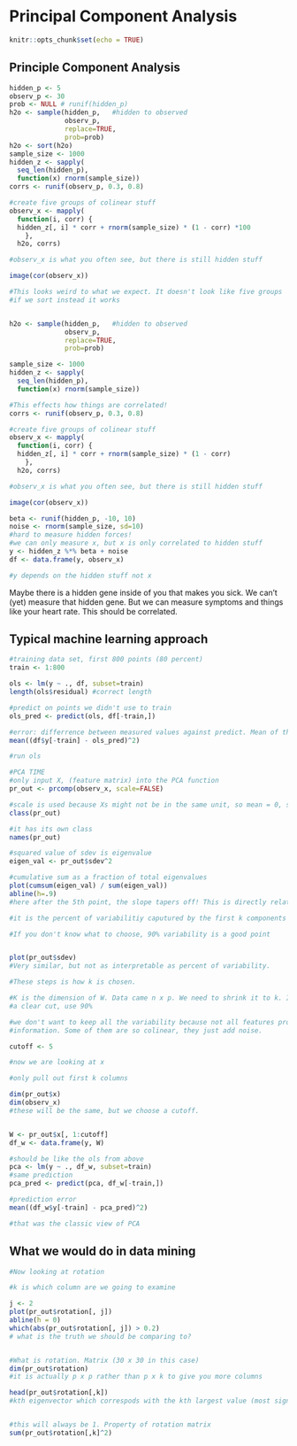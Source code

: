 
# Principal Component Analysis

```r
knitr::opts_chunk$set(echo = TRUE)
```

## Principle Component Analysis

```r

hidden_p <- 5
observ_p <- 30
prob <- NULL # runif(hidden_p)
h2o <- sample(hidden_p,   #hidden to observed
              observ_p,
              replace=TRUE,
              prob=prob)
h2o <- sort(h2o)
sample_size <- 1000
hidden_z <- sapply(
  seq_len(hidden_p),
  function(x) rnorm(sample_size))
corrs <- runif(observ_p, 0.3, 0.8)

#create five groups of colinear stuff
observ_x <- mapply(
  function(i, corr) {
  hidden_z[, i] * corr + rnorm(sample_size) * (1 - corr) *100
    },
  h2o, corrs)

#observ_x is what you often see, but there is still hidden stuff

image(cor(observ_x))

#This looks weird to what we expect. It doesn't look like five groups
#if we sort instead it works


h2o <- sample(hidden_p,   #hidden to observed
              observ_p,
              replace=TRUE,
              prob=prob)

sample_size <- 1000
hidden_z <- sapply(
  seq_len(hidden_p),
  function(x) rnorm(sample_size))

#This effects how things are correlated!
corrs <- runif(observ_p, 0.3, 0.8)

#create five groups of colinear stuff
observ_x <- mapply(
  function(i, corr) {
  hidden_z[, i] * corr + rnorm(sample_size) * (1 - corr)
    },
  h2o, corrs)

#observ_x is what you often see, but there is still hidden stuff

image(cor(observ_x))


```
```r

beta <- runif(hidden_p, -10, 10)
noise <- rnorm(sample_size, sd=10)
#hard to measure hidden forces!
#we can only measure x, but x is only correlated to hidden stuff
y <- hidden_z %*% beta + noise
df <- data.frame(y, observ_x)

#y depends on the hidden stuff not x


```
Maybe there is a hidden gene inside of you that makes you sick. We can't (yet) measure that hidden gene. But we can measure symptoms and things like your heart rate. This should be correlated. 


## Typical machine learning approach
```r
#training data set, first 800 points (80 percent)
train <- 1:800

ols <- lm(y ~ ., df, subset=train)
length(ols$residual) #correct length

#predict on points we didn't use to train
ols_pred <- predict(ols, df[-train,])

#error: differrence between measured values against predict. Mean of this squared MSE!
mean((df$y[-train] - ols_pred)^2)

#run ols 

#PCA TIME
#only input X, (feature matrix) into the PCA function
pr_out <- prcomp(observ_x, scale=FALSE)

#scale is used because Xs might not be in the same unit, so mean = 0, sd = 1
class(pr_out)

#it has its own class
names(pr_out)

#squared value of sdev is eigenvalue
eigen_val <- pr_out$sdev^2 

#cumulative sum as a fraction of total eigenvalues
plot(cumsum(eigen_val) / sum(eigen_val))
abline(h=.9)
#here after the 5th point, the slope tapers off! This is directly related to the hidden_p value at the beginning. It should help show you how many important hidden features there are. 

#it is the percent of variabilitiy caputured by the first k components

#If you don't know what to choose, 90% variability is a good point 


plot(pr_out$sdev)
#Very similar, but not as interpretable as percent of variability. 

#These steps is how k is chosen.

#K is the dimension of W. Data came n x p. We need to shrink it to k. If you don't have
#a clear cut, use 90%

#we don't want to keep all the variability because not all features provide useful
#information. Some of them are so colinear, they just add noise. 

cutoff <- 5

#now we are looking at x

#only pull out first k columns

dim(pr_out$x)
dim(observ_x)
#these will be the same, but we choose a cutoff. 


W <- pr_out$x[, 1:cutoff]
df_w <- data.frame(y, W)

#should be like the ols from above
pca <- lm(y ~ ., df_w, subset=train)
#same prediction
pca_pred <- predict(pca, df_w[-train,])

#prediction error
mean((df_w$y[-train] - pca_pred)^2)

#that was the classic view of PCA 
```


## What we would do in data mining
```r

#Now looking at rotation

#k is which column are we going to examine

j <- 2
plot(pr_out$rotation[, j])
abline(h = 0)
which(abs(pr_out$rotation[, j]) > 0.2)
# what is the truth we should be comparing to?


#What is rotation. Matrix (30 x 30 in this case)
dim(pr_out$rotation)
#it is actually p x p rather than p x k to give you more columns

head(pr_out$rotation[,k])
#kth eigenvector which correspods with the kth largest value (most significant) value


#this will always be 1. Property of rotation matrix
sum(pr_out$rotation[,k]^2)







```